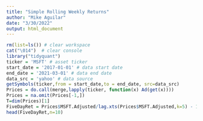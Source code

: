 ---
title: "Simple Rolling Weekly Returns"
author: "Mike Aguilar"
date: "3/30/2022"
output: html_document
---


<!-- ### Simple Rolling Weekly Returns (v1) -->
```{r}
rm(list=ls()) # clear workspace
cat("\014")  # clear console
library("tidyquant") 
ticker = 'MSFT' # asset ticker
start_date = '2017-01-01' # data start date
end_date = '2021-03-01' # data end date
data_src = 'yahoo' # data source
getSymbols(ticker,from = start_date,to = end_date, src=data_src)
Prices = do.call(merge,lapply(ticker, function(x) Ad(get(x))))
Prices = na.omit(Prices[-1,])
T=dim(Prices)[1]
FiveDayRet = Prices$MSFT.Adjusted/lag.xts(Prices$MSFT.Adjusted,k=5) - 1
head(FiveDayRet,n=10)
```